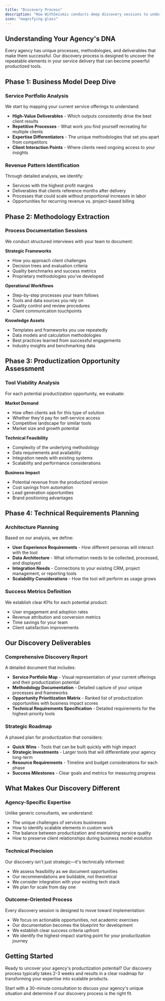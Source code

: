 ```yaml
---
title: "Discovery Process"
description: "How WithSeismic conducts deep discovery sessions to understand your agency's methodology and identify the best productization opportunities"
icon: "magnifying-glass"
---
```


## Understanding Your Agency's DNA

Every agency has unique processes, methodologies, and deliverables that make them successful. Our discovery process is designed to uncover the repeatable elements in your service delivery that can become powerful productized tools.

## Phase 1: Business Model Deep Dive

### Service Portfolio Analysis
We start by mapping your current service offerings to understand:
- **High-Value Deliverables** - Which outputs consistently drive the best client results
- **Repetitive Processes** - What work you find yourself recreating for multiple clients
- **Expertise Differentiators** - The unique methodologies that set you apart from competitors
- **Client Interaction Points** - Where clients need ongoing access to your insights

### Revenue Pattern Identification
Through detailed analysis, we identify:
- Services with the highest profit margins
- Deliverables that clients reference months after delivery
- Processes that could scale without proportional increases in labor
- Opportunities for recurring revenue vs. project-based billing

## Phase 2: Methodology Extraction

### Process Documentation Sessions
We conduct structured interviews with your team to document:

**Strategic Frameworks**
- How you approach client challenges
- Decision trees and evaluation criteria
- Quality benchmarks and success metrics
- Proprietary methodologies you've developed

**Operational Workflows**
- Step-by-step processes your team follows
- Tools and data sources you rely on
- Quality control and review procedures
- Client communication touchpoints

**Knowledge Assets**
- Templates and frameworks you use repeatedly
- Data models and calculation methodologies
- Best practices learned from successful engagements
- Industry insights and benchmarking data

## Phase 3: Productization Opportunity Assessment

### Tool Viability Analysis
For each potential productization opportunity, we evaluate:

**Market Demand**
- How often clients ask for this type of solution
- Whether they'd pay for self-service access
- Competitive landscape for similar tools
- Market size and growth potential

**Technical Feasibility**
- Complexity of the underlying methodology
- Data requirements and availability
- Integration needs with existing systems
- Scalability and performance considerations

**Business Impact**
- Potential revenue from the productized version
- Cost savings from automation
- Lead generation opportunities
- Brand positioning advantages

## Phase 4: Technical Requirements Planning

### Architecture Planning
Based on our analysis, we define:
- **User Experience Requirements** - How different personas will interact with the tool
- **Data Architecture** - What information needs to be collected, processed, and displayed
- **Integration Needs** - Connections to your existing CRM, project management, or reporting tools
- **Scalability Considerations** - How the tool will perform as usage grows

### Success Metrics Definition
We establish clear KPIs for each potential product:
- User engagement and adoption rates
- Revenue attribution and conversion metrics
- Time savings for your team
- Client satisfaction improvements

## Our Discovery Deliverables

### Comprehensive Discovery Report
A detailed document that includes:
- **Service Portfolio Map** - Visual representation of your current offerings and their productization potential
- **Methodology Documentation** - Detailed capture of your unique processes and frameworks
- **Opportunity Prioritization Matrix** - Ranked list of productization opportunities with business impact scores
- **Technical Requirements Specification** - Detailed requirements for the highest-priority tools

### Strategic Roadmap
A phased plan for productization that considers:
- **Quick Wins** - Tools that can be built quickly with high impact
- **Strategic Investments** - Larger tools that will differentiate your agency long-term
- **Resource Requirements** - Timeline and budget considerations for each phase
- **Success Milestones** - Clear goals and metrics for measuring progress

## What Makes Our Discovery Different

### Agency-Specific Expertise
Unlike generic consultants, we understand:
- The unique challenges of services businesses
- How to identify scalable elements in custom work
- The balance between productization and maintaining service quality
- How to preserve client relationships during business model evolution

### Technical Precision
Our discovery isn't just strategic—it's technically informed:
- We assess feasibility as we document opportunities
- Our recommendations are buildable, not theoretical
- We consider integration with your existing tech stack
- We plan for scale from day one

### Outcome-Oriented Process
Every discovery session is designed to move toward implementation:
- We focus on actionable opportunities, not academic exercises
- Our documentation becomes the blueprint for development
- We establish clear success criteria upfront
- We identify the highest-impact starting point for your productization journey

## Getting Started

Ready to uncover your agency's productization potential? Our discovery process typically takes 2-3 weeks and results in a clear roadmap for transforming your expertise into scalable products.

<Card title="Book Your Discovery Session" icon="calendar" href="https://calendly.com/withseismic/discovery">
  Start with a 30-minute consultation to discuss your agency's unique situation and determine if our discovery process is the right fit.
</Card>